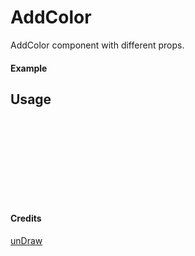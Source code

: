 
<Meta of={AddColor} title="unDraw/AddColor" />

# AddColor

AddColor component with different props.

#### Example

<Canvas of={AddColor.Primary} />

## Usage

```ts
import { AddColor } from "yadl-ui";

const Example = () => {
  return (
      <AddColor />
  );
};

export default Example;
```

#### Credits
[unDraw](https://undraw.co/illustrations)
